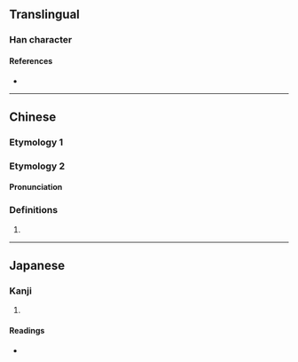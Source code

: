 {{character info}}
==Translingual==

===Han character===
{{Han char|rn=64|rad=手|as=16|sn=19|four=|canj=QIPD|ids=⿰扌麇}}

====References====
* {{Han ref|kx=0462.210|dkj=12949|dj=0811.210|hdz=31983.110|uh=6508|ud=25864}}

----

==Chinese==

===Etymology 1===
{{zh-see|捃|a}}

===Etymology 2===
{{zh-forms}}

====Pronunciation====
{{zh-pron
|m=pèi
|cat=
}}

===Definitions===
{{zh-hanzi}}

# {{rfdef|zh}}

----

==Japanese==

===Kanji===
{{ja-kanji|grade=|rs=手16}}

# {{rfdef|ja|sort=手16}}

====Readings====
* {{ja-readings|on=くん,きん,ひ|kun=ひろう,とる}}